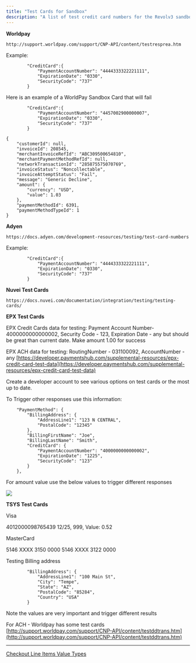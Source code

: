 ```yaml
---
title: "Test Cards for Sandbox"
description: "A list of test credit card numbers for the Revolv3 sandbox. Simulate different payment scenarios, responses, and decline codes."
---
```


**Worldpay**

```
http://support.worldpay.com/support/CNP-API/content/testresprea.htm
```

Example:

```
        "CreditCard":{
            "PaymentAccountNumber": "4444333322221111",
            "ExpirationDate": "0330",
            "SecurityCode": "737"
        }
```

Here is an example of a WorldPay Sandbox Card that will fail

```
        "CreditCard":{
            "PaymentAccountNumber": "4457002900000007",
            "ExpirationDate": "0330",
            "SecurityCode": "737"
        }
```

```
{
    "customerId": null,
    "invoiceId": 208545,
    "merchantInvoiceRefId": "ABC309500654810",
    "merchantPaymentMethodRefId": null,
    "networkTransactionId": "285875575070769",
    "invoiceStatus": "Noncollectable",
    "invoiceAttemptStatus": "Fail",
    "message": "Generic Decline",
    "amount": {
        "currency": "USD",
        "value": 1.03
    },
    "paymentMethodId": 6391,
    "paymentMethodTypeId": 1
}
```

**Adyen**

```
https://docs.adyen.com/development-resources/testing/test-card-numbers
```

Example:

```
        "CreditCard":{
            "PaymentAccountNumber": "4444333322221111",
            "ExpirationDate": "0330",
            "SecurityCode": "737"
        }
```

**Nuvei Test Cards**

```
https://docs.nuvei.com/documentation/integration/testing/testing-cards/
```

**EPX Test Cards**

EPX Credit Cards data for testing: Payment Account Number- 4000000000000002, Security Code - 123, Expiration Date - any but should be great than current date. Make amount 1.00 for success

EPX ACH data for testing: RoutingNumber - 031100092, AccountNumber - any [https://developer.paymentshub.com/supplemental-resources/epx-credit-card-test-data](https://developer.paymentshub.com/supplemental-resources/epx-credit-card-test-data)

Create a developer account to see various options on test cards or the most up to date.

To Trigger other responses use this information:

```
    "PaymentMethod": {
        "BillingAddress": {
            "AddressLine1": "123 N CENTRAL",
            "PostalCode": "12345"
        },
        "BillingFirstName": "Joe",
        "BillingLastName": "Smith",
        "CreditCard": {
            "PaymentAccountNumber": "4000000000000002",
            "ExpirationDate": "1225",
            "SecurityCode": "123"
        }
    },
```

For amount value use the below values to trigger different responses

![](\images\docs\e3dee8e5c906138fba7da7c82da9b2df87b5f6de12df3e1c1e11e04a79b39844-image.png)

**TSYS Test Cards**

Visa

4012000098765439 12/25, 999, Value: 0.52

MasterCard

5146 XXXX 3150 0000 5146 XXXX 3122 0000

Testing Billing address

```
        "BillingAddress": {
            "AddressLine1": "100 Main St",
            "City": "Tempe",
            "State": "AZ",
            "PostalCode": "85284",
            "Country": "USA"
        }
```

Note the values are very important and trigger different results

For ACH - Worldpay has some test cards [http://support.worldpay.com/support/CNP-API/content/testddtrans.htm](http://support.worldpay.com/support/CNP-API/content/testddtrans.htm)

***

[Checkout Line Items Value Types](/docs/checkout-line-items-value-types)
